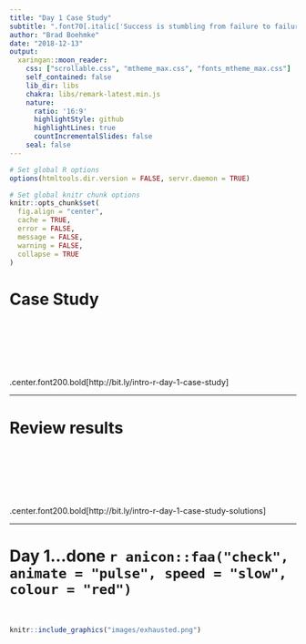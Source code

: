 ```yaml
---
title: "Day 1 Case Study"
subtitle: ".font70[.italic['Success is stumbling from failure to failure with no loss of enthusiasm'] - Winston Churchill]"
author: "Brad Boehmke"
date: "2018-12-13"
output:
  xaringan::moon_reader:
    css: ["scrollable.css", "mtheme_max.css", "fonts_mtheme_max.css"]
    self_contained: false
    lib_dir: libs
    chakra: libs/remark-latest.min.js
    nature:
      ratio: '16:9'
      highlightStyle: github
      highlightLines: true
      countIncrementalSlides: false
    seal: false  
---
```


```r
# Set global R options
options(htmltools.dir.version = FALSE, servr.daemon = TRUE)

# Set global knitr chunk options
knitr::opts_chunk$set(
  fig.align = "center", 
  cache = TRUE,
  error = FALSE,
  message = FALSE, 
  warning = FALSE, 
  collapse = TRUE 
)
```

# Case Study

<br><br><br><br><br><br>
.center.font200.bold[http://bit.ly/intro-r-day-1-case-study]

---

# Review results

<br><br><br><br><br><br>
.center.font200.bold[http://bit.ly/intro-r-day-1-case-study-solutions]

---

# Day 1...done `r anicon::faa("check", animate = "pulse", speed = "slow", colour = "red")`

<br>

```r
knitr::include_graphics("images/exhausted.png")
```



